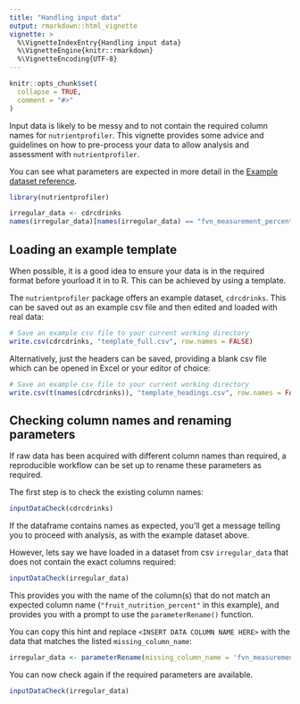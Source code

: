 ```yaml
---
title: "Handling input data"
output: rmarkdown::html_vignette
vignette: >
  %\VignetteIndexEntry{Handling input data}
  %\VignetteEngine{knitr::rmarkdown}
  %\VignetteEncoding{UTF-8}
---
```


```r
knitr::opts_chunk$set(
  collapse = TRUE,
  comment = "#>"
)
```

Input data is likely to be messy and to not contain the required column names for `nutrientprofiler`.
This vignette provides some advice and guidelines on how to pre-process your data to allow analysis
and assessment with `nutrientprofiler`.

You can see what parameters are expected in more detail in the [Example dataset reference](../reference/cdrcdrinks.html).

```r
library(nutrientprofiler)

irregular_data <- cdrcdrinks
names(irregular_data)[names(irregular_data) == "fvn_measurement_percent"] <- "fruit_nutrition_percent"
```

## Loading an example template

When possible, it is a good idea to ensure your data is in the required format before yourload it in to R. This can be achieved by using a template.

The `nutrientprofiler` package offers an example dataset, `cdrcdrinks`. This can be saved out as an
example csv file and then edited and loaded with real data:

```R
# Save an example csv file to your current working directory
write.csv(cdrcdrinks, "template_full.csv", row.names = FALSE)
```

Alternatively, just the headers can be saved, providing a blank csv file which can be opened in
Excel or your editor of choice:

```R
# Save an example csv file to your current working directory
write.csv(t(names(cdrcdrinks)), "template_headings.csv", row.names = FALSE)
```

## Checking column names and renaming parameters

If raw data has been acquired with different column names than required, a reproducible
workflow can be set up to rename these parameters as required.

The first step is to check the existing column names:

```r
inputDataCheck(cdrcdrinks)
```

If the dataframe contains names as expected, you'll get a message telling you to proceed with analysis,
as with the example dataset above.

However, lets say we have loaded in a dataset from csv `irregular_data` that does not contain the
exact columns required:

```r
inputDataCheck(irregular_data)
```

This provides you with the name of the column(s) that do not match an expected column name
(`"fruit_nutrition_percent"` in this example), and provides you with a prompt to use the
`parameterRename()` function.

You can copy this hint and replace `<INSERT DATA COLUMN NAME HERE>` with the data that matches
the listed `missing_column_name`:

```r
irregular_data <- parameterRename(missing_column_name = 'fvn_measurement_percent', associated_data_column = 'fruit_nutrition_percent', data_frame = irregular_data)
```

You can now check again if the required parameters are available.

```r
inputDataCheck(irregular_data)
```

